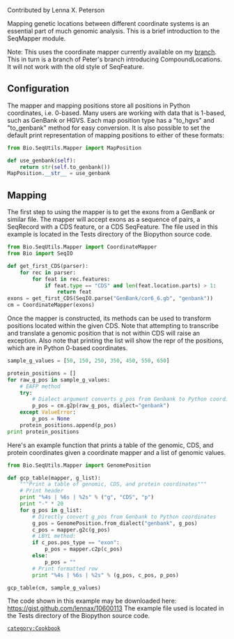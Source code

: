 Contributed by Lenna X. Peterson

Mapping genetic locations between different coordinate systems is an essential part of much genomic analysis. This is a brief introduction to the SeqMapper module. 

Note: This uses the coordinate mapper currently available on my [https://github.com/lennax/biopython/tree/f_loc4 branch]. This in turn is a branch of Peter's branch introducing CompoundLocations. It will not work with the old style of SeqFeature. 

== Configuration ==

The mapper and mapping positions store all positions in Python coordinates, i.e. 0-based. Many users are working with data that is 1-based, such as GenBank or HGVS. Each map position type has a "to_hgvs" and "to_genbank" method for easy conversion. It is also possible to set the default print representation of mapping positions to either of these formats: 

<source lang=python>
from Bio.SeqUtils.Mapper import MapPosition

def use_genbank(self):
    return str(self.to_genbank())
MapPosition.__str__ = use_genbank
</source>

== Mapping ==

The first step to using the mapper is to get the exons from a GenBank or similar file. The mapper will accept exons as a sequence of pairs, a SeqRecord with a CDS feature, or a CDS SeqFeature. The file used in this example is located in the Tests directory of the Biopython source code. 

<source lang=python>
from Bio.SeqUtils.Mapper import CoordinateMapper
from Bio import SeqIO

def get_first_CDS(parser):
    for rec in parser:
        for feat in rec.features:
            if feat.type == "CDS" and len(feat.location.parts) > 1:
                return feat
exons = get_first_CDS(SeqIO.parse("GenBank/cor6_6.gb", "genbank"))
cm = CoordinateMapper(exons)
</source>

Once the mapper is constructed, its methods can be used to transform positions located within the given CDS. Note that attempting to transcribe and translate a genomic position that is not within CDS will raise an exception. Also note that printing the list will show the repr of the positions, which are in Python 0-based coordinates.

<source lang=python>
sample_g_values = [50, 150, 250, 350, 450, 550, 650]

protein_positions = []
for raw_g_pos in sample_g_values:
    # EAFP method
    try:
        # Dialect argument converts g_pos from Genbank to Python coordinates
        p_pos = cm.g2p(raw_g_pos, dialect="genbank")
    except ValueError:
        p_pos = None
    protein_positions.append(p_pos)
print protein_positions
</source>

Here's an example function that prints a table of the genomic, CDS, and protein coordinates given a coordinate mapper and a list of genomic values.

<source lang=python>
from Bio.SeqUtils.Mapper import GenomePosition

def gcp_table(mapper, g_list):
    """Print a table of genomic, CDS, and protein coordinates"""
    # Print header
    print "%4s | %6s | %2s" % ("g", "CDS", "p")
    print "-" * 20
    for g_pos in g_list:
        # Directly convert g_pos from Genbank to Python coordinates
        g_pos = GenomePosition.from_dialect("genbank", g_pos)
        c_pos = mapper.g2c(g_pos)
        # LBYL method:
        if c_pos.pos_type == "exon":
            p_pos = mapper.c2p(c_pos)
        else:
            p_pos = ""
        # Print formatted row
        print "%4s | %6s | %2s" % (g_pos, c_pos, p_pos)

gcp_table(cm, sample_g_values)
</source>

The code shown in this example may be downloaded here: https://gist.github.com/lennax/10600113
The example file used is located in the Tests directory of the Biopython source code. 

 [[category:Cookbook]]